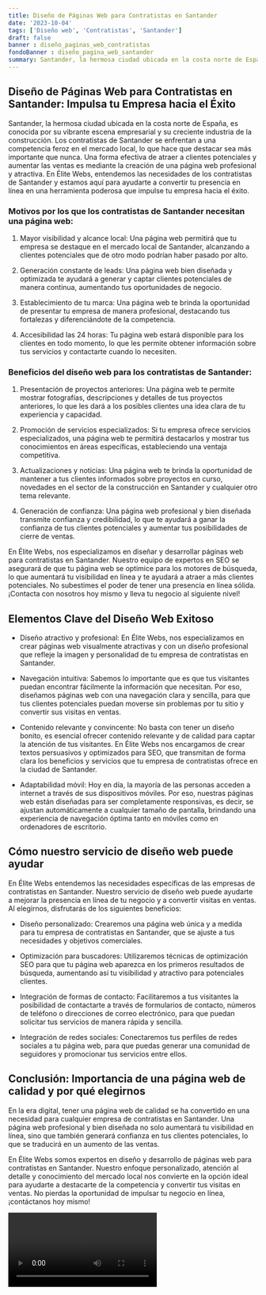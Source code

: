 ```yaml
---
title: Diseño de Páginas Web para Contratistas en Santander
date: '2023-10-04'
tags: ['Diseño web', 'Contratistas', 'Santander']
draft: false
banner : diseño_paginas_web_contratistas
fondoBanner : diseño_pagina_web_santander
summary: Santander, la hermosa ciudad ubicada en la costa norte de España, es conocida por su vibrante escena empresarial y su creciente industria de la construcción. Los contratistas de Santander se enfrentan a una competencia feroz en el mercado local, lo que hace que destacar sea más importante que nunca. Una forma efectiva de atraer a clientes potenciales y aumentar las ventas es mediante la creación de una página web profesional y atractiva. En Élite Webs, entendemos las necesidades de los contratistas de Santander y estamos aquí para ayudarte a convertir tu presencia en línea en una herramienta poderosa que impulse tu empresa hacia el éxito.
---
```


## Diseño de Páginas Web para Contratistas en Santander: Impulsa tu Empresa hacia el Éxito

Santander, la hermosa ciudad ubicada en la costa norte de España, es conocida por su vibrante escena empresarial y su creciente industria de la construcción. Los contratistas de Santander se enfrentan a una competencia feroz en el mercado local, lo que hace que destacar sea más importante que nunca. Una forma efectiva de atraer a clientes potenciales y aumentar las ventas es mediante la creación de una página web profesional y atractiva. En Élite Webs, entendemos las necesidades de los contratistas de Santander y estamos aquí para ayudarte a convertir tu presencia en línea en una herramienta poderosa que impulse tu empresa hacia el éxito.

### Motivos por los que los contratistas de Santander necesitan una página web:

1. Mayor visibilidad y alcance local: Una página web permitirá que tu empresa se destaque en el mercado local de Santander, alcanzando a clientes potenciales que de otro modo podrían haber pasado por alto.

2. Generación constante de leads: Una página web bien diseñada y optimizada te ayudará a generar y captar clientes potenciales de manera continua, aumentando tus oportunidades de negocio.

3. Establecimiento de tu marca: Una página web te brinda la oportunidad de presentar tu empresa de manera profesional, destacando tus fortalezas y diferenciándote de la competencia.

4. Accesibilidad las 24 horas: Tu página web estará disponible para los clientes en todo momento, lo que les permite obtener información sobre tus servicios y contactarte cuando lo necesiten.

### Beneficios del diseño web para los contratistas de Santander:

1. Presentación de proyectos anteriores: Una página web te permite mostrar fotografías, descripciones y detalles de tus proyectos anteriores, lo que les dará a los posibles clientes una idea clara de tu experiencia y capacidad.

2. Promoción de servicios especializados: Si tu empresa ofrece servicios especializados, una página web te permitirá destacarlos y mostrar tus conocimientos en áreas específicas, estableciendo una ventaja competitiva.

3. Actualizaciones y noticias: Una página web te brinda la oportunidad de mantener a tus clientes informados sobre proyectos en curso, novedades en el sector de la construcción en Santander y cualquier otro tema relevante.

4. Generación de confianza: Una página web profesional y bien diseñada transmite confianza y credibilidad, lo que te ayudará a ganar la confianza de tus clientes potenciales y aumentar tus posibilidades de cierre de ventas.

En Élite Webs, nos especializamos en diseñar y desarrollar páginas web para contratistas en Santander. Nuestro equipo de expertos en SEO se asegurará de que tu página web se optimice para los motores de búsqueda, lo que aumentará tu visibilidad en línea y te ayudará a atraer a más clientes potenciales. No subestimes el poder de tener una presencia en línea sólida. ¡Contacta con nosotros hoy mismo y lleva tu negocio al siguiente nivel!

<GifSeo />

<Cta />

## Elementos Clave del Diseño Web Exitoso

- Diseño atractivo y profesional: En Élite Webs, nos especializamos en crear páginas web visualmente atractivas y con un diseño profesional que refleje la imagen y personalidad de tu empresa de contratistas en Santander.

- Navegación intuitiva: Sabemos lo importante que es que tus visitantes puedan encontrar fácilmente la información que necesitan. Por eso, diseñamos páginas web con una navegación clara y sencilla, para que tus clientes potenciales puedan moverse sin problemas por tu sitio y convertir sus visitas en ventas.

- Contenido relevante y convincente: No basta con tener un diseño bonito, es esencial ofrecer contenido relevante y de calidad para captar la atención de tus visitantes. En Élite Webs nos encargamos de crear textos persuasivos y optimizados para SEO, que transmitan de forma clara los beneficios y servicios que tu empresa de contratistas ofrece en la ciudad de Santander.

- Adaptabilidad móvil: Hoy en día, la mayoría de las personas acceden a internet a través de sus dispositivos móviles. Por eso, nuestras páginas web están diseñadas para ser completamente responsivas, es decir, se ajustan automáticamente a cualquier tamaño de pantalla, brindando una experiencia de navegación óptima tanto en móviles como en ordenadores de escritorio.

## Cómo nuestro servicio de diseño web puede ayudar

En Élite Webs entendemos las necesidades específicas de las empresas de contratistas en Santander. Nuestro servicio de diseño web puede ayudarte a mejorar la presencia en línea de tu negocio y a convertir visitas en ventas. Al elegirnos, disfrutarás de los siguientes beneficios:

- Diseño personalizado: Crearemos una página web única y a medida para tu empresa de contratistas en Santander, que se ajuste a tus necesidades y objetivos comerciales.

- Optimización para buscadores: Utilizaremos técnicas de optimización SEO para que tu página web aparezca en los primeros resultados de búsqueda, aumentando así tu visibilidad y atractivo para potenciales clientes.

- Integración de formas de contacto: Facilitaremos a tus visitantes la posibilidad de contactarte a través de formularios de contacto, números de teléfono o direcciones de correo electrónico, para que puedan solicitar tus servicios de manera rápida y sencilla.

- Integración de redes sociales: Conectaremos tus perfiles de redes sociales a tu página web, para que puedas generar una comunidad de seguidores y promocionar tus servicios entre ellos.

## Conclusión: Importancia de una página web de calidad y por qué elegirnos

En la era digital, tener una página web de calidad se ha convertido en una necesidad para cualquier empresa de contratistas en Santander. Una página web profesional y bien diseñada no solo aumentará tu visibilidad en línea, sino que también generará confianza en tus clientes potenciales, lo que se traducirá en un aumento de las ventas. 

En Élite Webs somos expertos en diseño y desarrollo de páginas web para contratistas en Santander. Nuestro enfoque personalizado, atención al detalle y conocimiento del mercado local nos convierte en la opción ideal para ayudarte a destacarte de la competencia y convertir tus visitas en ventas. No pierdas la oportunidad de impulsar tu negocio en línea, ¡contáctanos hoy mismo!

<Video />

<CtaBot job='Contratistas' city='Santander'/>

<Gmaps query='Santander+españa+maps' />